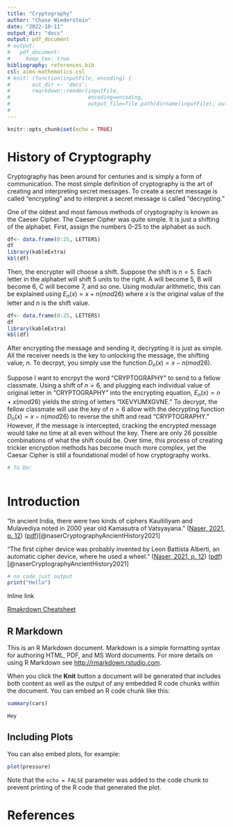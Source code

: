 ```yaml
---
title: "Cryptography"
author: "Chase Wiederstein"
date: "2022-10-11"
output_dir: "docs"
output: pdf_document
# output:
#   pdf_document:
#     keep_tex: true
bibliography: references.bib
csl: aims-mathematics.csl
# knit: (function(inputFile, encoding) { 
#       out_dir <- 'docs';
#       rmarkdown::render(inputFile,
#                         encoding=encoding, 
#                         output_file=file.path(dirname(inputFile), out_dir, '411_ResearchPaper.pdf')) })
#                         
---
```


```r
knitr::opts_chunk$set(echo = TRUE)
```
# History of Cryptography
  Cryptography has been around for centuries and is simply a form of communication. The most simple definition of cryptography is the art of creating and interpreting secret messages. To create a secret message is called "encrypting" and to interpret a secret message is called "decrypting." 

  One of the oldest and most famous methods of cryptography is known as the Caeser Cipher. The Caeser Cipher was quite simple. It is just a shifting of the alphabet. First, assign the numbers 0-25 to the alphabet as such. 
  
```r
df<- data.frame(0:25, LETTERS)
df
library(kableExtra)
kbl(df)
```
Then, the encrypter will choose a shift. Suppose the shift is $n = 5$. Each letter in the alphabet will shift 5 units to the right. A will become 5, B will become 6, C will become 7, and so one. Using modular arithmetic, this can be explained using $E_n(x) = x+n(mod 26)$ where $x$ is the original value of the letter and $n$ is the shift value. 
```r
df<- data.frame(0:25, LETTERS)
df
library(kableExtra)
kbl(df)
```
After encrypting the message and sending it, decrypting it is just as simple. All the receiver needs is the key to unlocking the message, the shifting value, $n$. To decrpyt, you simply use the function $D_n(x) = x - n (mod26)$. 
 
Suppose I want to encrpyt the word "CRYPTOGRAPHY" to send to a fellow classmate. Using a shift of $n = 6$, and plugging each individual value of original letter in "CRYPTOGRAPHY" into the encrypting equation, $E_n(x) = n + x (mod26)$ yields the string of letters "IXEVYUMXGVNE." To decrypt, the fellow classmate will use the key of $n = 6$ allow with the decrypting function $D_n(x)= x-n(mod26)$ to reverse the shift and read "CRYPTOGRAPHY." However, if the message is intercepted, cracking the encrypted message would take no time at all even without the key. There are only 26 possible combinations of what the shift could be. Over time, this process of creating trickier encryption methods has become much more complex, yet the Caesar Cipher is still a foundational model of how cryptography works. 
```r

# To Do: 



```
# Introduction


“In ancient India, there were two kinds of ciphers Kauitiliyam and Mulavediya noted in 2000 year old Kamasutra of Vatsyayana.” ([Naser, 2021, p. 12](zotero://select/library/items/B68WUS6S)) ([pdf](zotero://open-pdf/library/items/S22QKEUR?page=2&annotation=5DPJC6BB))[@naserCryptographyAncientHistory2021]

“The first cipher device was probably invented by Leon Battista Alberti, an automatic cipher device, where he used a wheel.” ([Naser, 2021, p. 12](zotero://select/library/items/B68WUS6S)) ([pdf](zotero://open-pdf/library/items/S22QKEUR?page=2&annotation=ZTYAEGYV))[@naserCryptographyAncientHistory2021]

```r
# no code just output
print("Hello")
```
 
 
 
  Inline link 

[Rmakrdown Cheatsheet](chrome-extension://efaidnbmnnnibpcajpcglclefindmkaj/https://www.rstudio.com/wp-content/uploads/2015/02/rmarkdown-cheatsheet.pdf)

## R Markdown

This is an R Markdown document. Markdown is a simple formatting syntax for authoring HTML, PDF, and MS Word documents. For more details on using R Markdown see <http://rmarkdown.rstudio.com>.

When you click the **Knit** button a document will be generated that includes both content as well as the output of any embedded R code chunks within the document. You can embed an R code chunk like this:

```r
summary(cars)
```
```
Hey
```
## Including Plots

You can also embed plots, for example:

```r
plot(pressure)
```

Note that the `echo = FALSE` parameter was added to the code chunk to prevent printing of the R code that generated the plot.


# References




